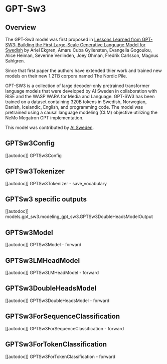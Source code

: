 <!--Copyright 2022 The HuggingFace Team. All rights reserved.

Licensed under the Apache License, Version 2.0 (the "License"); you may not use this file except in compliance with
the License. You may obtain a copy of the License at

http://www.apache.org/licenses/LICENSE-2.0

Unless required by applicable law or agreed to in writing, software distributed under the License is distributed on
an "AS IS" BASIS, WITHOUT WARRANTIES OR CONDITIONS OF ANY KIND, either express or implied. See the License for the
specific language governing permissions and limitations under the License.
-->

# GPT-Sw3

## Overview

The GPT-Sw3 model was first proposed in
[Lessons Learned from GPT-SW3: Building the First Large-Scale Generative Language Model for Swedish](http://www.lrec-conf.org/proceedings/lrec2022/pdf/2022.lrec-1.376.pdf)
by Ariel Ekgren, Amaru Cuba Gyllensten, Evangelia Gogoulou, Alice Heiman, Severine Verlinden, Joey Öhman,
Fredrik Carlsson, Magnus Sahlgren.

Since that first paper the authors have extended thier work and trained new models on their new 1.2TB corpora named The Nordic Pile.

GPT-SW3 is a collection of large decoder-only pretrained transformer language models that were developed by AI Sweden
in collaboration with RISE and the WASP WARA for Media and Language. GPT-SW3 has been trained on a dataset containing
320B tokens in Swedish, Norwegian, Danish, Icelandic, English, and programming code. The model was pretrained using a
causal language modeling (CLM) objective utilizing the NeMo Megatron GPT implementation.

This model was contributed by [AI Sweden](https://huggingface.co/AI-Sweden).


## GPTSw3Config

[[autodoc]] GPTSw3Config

## GPTSw3Tokenizer

[[autodoc]] GPTSw3Tokenizer
    - save_vocabulary

## GPTSw3 specific outputs

[[autodoc]] models.gpt_sw3.modeling_gpt_sw3.GPTSw3DoubleHeadsModelOutput

## GPTSw3Model

[[autodoc]] GPTSw3Model
    - forward

## GPTSw3LMHeadModel

[[autodoc]] GPTSw3LMHeadModel
    - forward

## GPTSw3DoubleHeadsModel

[[autodoc]] GPTSw3DoubleHeadsModel
    - forward

## GPTSw3ForSequenceClassification

[[autodoc]] GPTSw3ForSequenceClassification
    - forward

## GPTSw3ForTokenClassification

[[autodoc]] GPTSw3ForTokenClassification
    - forward
